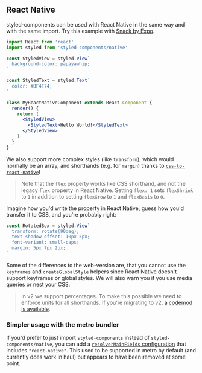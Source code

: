 ## React Native

styled-components can be used with React Native in the same way and with the
same import. Try this example with [Snack by Expo](https://snack.expo.io/@danielmschmidt/styled-components).

```jsx
import React from 'react'
import styled from 'styled-components/native'

const StyledView = styled.View`
  background-color: papayawhip;
`

const StyledText = styled.Text`
  color: #BF4F74;
`

class MyReactNativeComponent extends React.Component {
  render() {
    return (
      <StyledView>
        <StyledText>Hello World!</StyledText>
      </StyledView>
    )
  }
}
```

We also support more complex styles (like `transform`), which would normally
be an array, and shorthands (e.g. for `margin`) thanks to
[`css-to-react-native`](https://github.com/styled-components/css-to-react-native)!

> Note that the `flex` property works like CSS shorthand, and not the legacy
> `flex` property in React Native. Setting `flex: 1` sets `flexShrink`
> to `1` in addition to setting `flexGrow` to `1` and `flexBasis` to `0`.

Imagine how you'd write the property in React Native, guess how you'd transfer
it to CSS, and you're probably right:

```jsx
const RotatedBox = styled.View`
  transform: rotate(90deg);
  text-shadow-offset: 10px 5px;
  font-variant: small-caps;
  margin: 5px 7px 2px;
`
```

Some of the differences to the web-version are, that you cannot use the
`keyframes` and `createGlobalStyle` helpers since React Native doesn't support
keyframes or global styles. We will also warn you if you use media queries or
nest your CSS.

> In v2 we support percentages. To make this possible we need to enforce units
> for all shorthands. If you're migrating to v2,
> [a codemod is available](https://github.com/styled-components/styled-components-native-code-mod).

### Simpler usage with the metro bundler

If you'd prefer to just import `styled-components` instead of `styled-components/native`, you can add a [`resolverMainFields` configuration](https://facebook.github.io/metro/docs/configuration#resolvermainfields) that includes `"react-native"`. This used to be supported in metro by default (and currently does work in haul) but appears to have been removed at some point.
